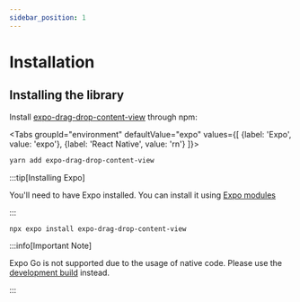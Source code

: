 ```yaml
---
sidebar_position: 1
---
```


# Installation


## Installing the library

Install [expo-drag-drop-content-view](https://www.npmjs.com/package/expo-drag-drop-content-view) through npm:

<Tabs
groupId="environment"
defaultValue="expo"
values={[
{label: 'Expo', value: 'expo'},
{label: 'React Native', value: 'rn'}
]}>
<TabItem value="rn">

```bash
yarn add expo-drag-drop-content-view
```

:::tip[Installing Expo]

You'll need to have Expo installed. You can install it using [Expo modules](https://docs.expo.dev/bare/installing-expo-modules/)

:::

</TabItem>

<TabItem value="expo">

```bash
npx expo install expo-drag-drop-content-view
```

:::info[Important Note]

Expo Go is not supported due to the usage of native code. Please use the [development build](https://docs.expo.dev/develop/development-builds/create-a-build/) instead.

:::

</TabItem>
</Tabs>
